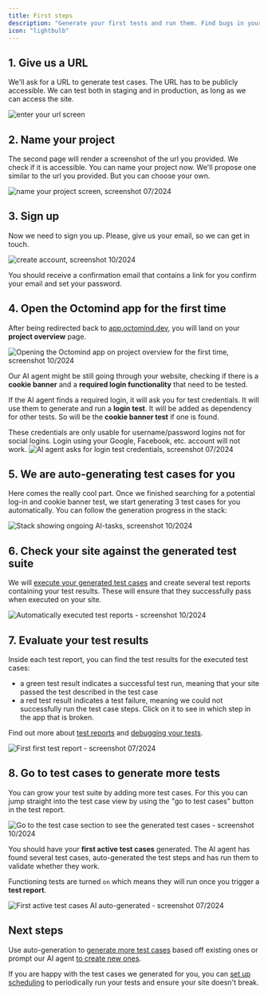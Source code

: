 ```yaml
---
title: First steps
description: "Generate your first tests and run them. Find bugs in your app before your users do."
icon: "lightbulb"
---
```


## 1. Give us a URL

We'll ask for a URL to generate test cases. The URL has to be publicly accessible. We can test both in staging and in production, as long as we can access the site.

<Frame caption="First page of the setup flow - link to your website, screenshot 10/2024">
  <img src="/images/setup/setup-1-url.png" alt="enter your url screen" />
</Frame>

## 2. Name your project

The second page will render a screenshot of the url you provided. We check if it is accessible. You can name your project now. We'll propose one similar to the url you provided.
But you can choose your own.

<Frame caption="Second page of the setup flow: Name your project, screenshot 07/2024">
  <img
    src="/images/setup/setup-2-project.png"
    alt="name your project screen, screenshot 07/2024"
  />
</Frame>

<div class="mt-8" />

## 3. Sign up

Now we need to sign you up. Please, give us your email, so we can get in touch.

<Frame caption="Third page of the setup flow - create account, screenshot 10/2024">
  <img
    src="/images/setup/setup-3-create-account.png"
    alt="create account, screenshot 10/2024"
  />
</Frame>

You should receive a confirmation email that contains a link for you confirm your email and set your password.

## 4. Open the Octomind app for the first time

After being redirected back to [app.octomind.dev](https://app.octomind.dev/), you will land on your **project overview** page.

<Frame caption="Project overview page after sign-up, screenshot 10/2024">
  <img
    src="/images/setup/setup-4-overview.png"
    alt="Opening the Octomind app on project overview for the first time, screenshot 10/2024"
  />
</Frame>

Our AI agent might be still going through your website, checking if there is a **cookie banner** and a **required login functionality** that need to be tested.

If the AI agent finds a required login, it will ask you for test credentials. It will use them to generate and run a **login test**. It will be added as dependency for other tests. So will be the **cookie banner test** if one is found.

<Warning>
These credentials are only usable for username/password logins not for social logins. Login using your Google, Facebook, etc. account will not work.

</Warning>

<Frame caption="AI agent asks for test credentials to auto-generate and run a login test, screenshot 07/2024">
  <img
    src="/images/setup/setup-5-login-credentials.png"
    alt="AI agent asks for login test credentials, screenshot 07/2024"
  />
</Frame>

## 5. We are auto-generating test cases for you

Here comes the really cool part. Once we finished searching for a potential log-in and cookie banner test, we start generating 3 test cases for you automatically. You can follow the generation progress in the stack:

<Frame caption="Stack showing ongoing AI-tasks, screenshot 10/2024">
  <img
    src="/images/setup/setup-6-stack.png"
    alt="Stack showing ongoing AI-tasks, screenshot 10/2024"
  />
</Frame>

## 6. Check your site against the generated test suite

We will [execute your generated test cases](/execute-test-cases.mdx) and create several test reports containing your test results. These will ensure that they successfully pass when executed on your site.

<Frame caption="Automatically executed test reports - screenshot 10/2024">
  <img
    src="/images/setup/setup-9-run-tests.png"
    alt="Automatically executed test reports - screenshot 10/2024"
  />
</Frame>

## 7. Evaluate your test results

Inside each test report, you can find the test results for the executed test cases:

- a green test result indicates a successful test run, meaning that your site passed the test described in the test case
- a red test result indicates a test failure, meaning we could not successfully run the test case steps. Click on it to see in which step in the app that is broken.

Find out more about [test reports](/test-reports.mdx) and [debugging your tests](/debugtopus.mdx).

<Frame caption="First test report - screenshot 07/2024">
  <img
    src="/images/setup/setup-10-test-report.png"
    alt="First first test report - screenshot 07/2024"
  />
</Frame>

## 8. Go to test cases to generate more tests

You can grow your test suite by adding more test cases. For this you can jump straight into the test case view by using the "go to test cases" button in the test report.

<Frame caption="Go to the test case section to see the generated test cases - screenshot 10/2024">
  <img
    src="/images/setup/setup-11-go-to-test-cases.png"
    alt="Go to the test case section to see the generated test cases - screenshot 10/2024 "
  />
</Frame>

You should have your **first active test cases** generated. The AI agent has found several test cases, auto-generated the test steps and has run them to validate whether they work.

Functioning tests are turned `on` which means they will run once you trigger a **test report**.

<Frame caption="First active test cases auto-generated - screenshot 07/2024">
  <img
    src="/images/setup/setup-8-first-tests.png"
    alt="First active test cases AI auto-generated - screenshot 07/2024 "
  />
</Frame>

## Next steps

Use auto-generation to [generate more test cases](/generate-more-test-cases.mdx) based off existing ones or prompt our AI agent [to create new ones](/new-test-case.mdx).

If you are happy with the test cases we generated for you, you can [set up scheduling](/scheduled-execution) to periodically run your tests and ensure your site doesn't break.

